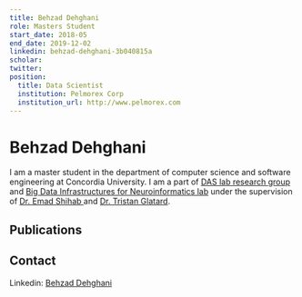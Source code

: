 ```yaml
---
title: Behzad Dehghani
role: Masters Student
start_date: 2018-05
end_date: 2019-12-02
linkedin: behzad-dehghani-3b040815a
scholar:
twitter:
position:
  title: Data Scientist
  institution: Pelmorex Corp
  institution_url: http://www.pelmorex.com
---
```


# Behzad Dehghani

I am a master student in the department of computer science and software engineering at Concordia University. I am a part of [DAS lab research group](http://das.encs.concordia.ca/) and [Big Data Infrastructures for Neuroinformatics lab](https://big-data-lab-team.github.io/) under the supervision of [Dr. Emad Shihab ](/members/emad-shihab/) and [Dr. Tristan Glatard](https://users.encs.concordia.ca/~tglatard/).


## Publications


<AuthorPublications firstname="Akbar" lastname="Dehghani" />



## Contact

Linkedin: [Behzad Dehghani](https://www.linkedin.com/in/behzad-dehghani-3b040815a/)
